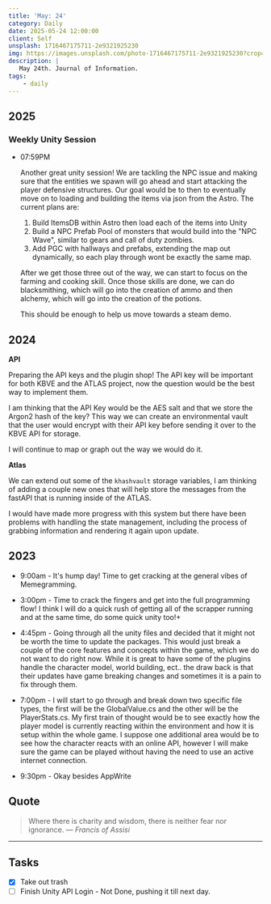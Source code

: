 ```yaml
---
title: 'May: 24'
category: Daily
date: 2025-05-24 12:00:00
client: Self
unsplash: 1716467175711-2e9321925230
img: https://images.unsplash.com/photo-1716467175711-2e9321925230?crop=entropy&cs=srgb&fm=jpg&ixid=MnwzNjM5Nzd8MHwxfHJhbmRvbXx8fHx8fHx8fDE2ODE3NDg2ODY&ixlib=rb-4.0.3&q=85
description: |
   May 24th. Journal of Information.
tags:
    - daily
---
```


## 2025

### Weekly Unity Session

-   07:59PM

    Another great unity session!
    We are tackling the NPC issue and making sure that the entities we spawn will go ahead and start attacking the player defensive structures.
    Our goal would be to then to eventually move on to loading and building the items via json from the Astro.
    The current plans are:
    
    1. Build ItemsDB within Astro then load each of the items into Unity
    2. Build a NPC Prefab Pool of monsters that would build into the "NPC Wave", similar to gears and call of duty zombies.
    3. Add PGC with hallways and prefabs, extending the map out dynamically, so each play through wont be exactly the same map.

    After we get those three out of the way, we can start to focus on the farming and cooking skill.
    Once those skills are done, we can do blacksmithing, which will go into the creation of ammo and then alchemy, which will go into the creation of the potions.

    This should be enough to help us move towards a steam demo.

## 2024

**API**

Preparing the API keys and the plugin shop!
The API key will be important for both KBVE and the ATLAS project, now the question would be the best way to implement them.

I am thinking that the API Key would be the AES salt and that we store the Argon2 hash of the key?
This way we can create an environmental vault that the user would encrypt with their API key before sending it over to the KBVE API for storage.

I will continue to map or graph out the way we would do it.

**Atlas**

We can extend out some of the `khashvault` storage variables, I am thinking of adding a couple new ones that will help store the messages from the fastAPI that is running inside of the ATLAS.

I would have made more progress with this system but there have been problems with handling the state management, including the process of grabbing information and rendering it again upon update.


## 2023

- 9:00am - It's hump day! Time to get cracking at the general vibes of Memegramming. 

- 3:00pm - Time to crack the fingers and get into the full programming flow! I think I will do a quick rush of getting all of the scrapper running and at the same time, do some quick unity too!+

- 4:45pm - Going through all the unity files and decided that it might not be worth the time to update the packages. This would just break a couple of the core features and concepts within the game, which we do not want to do right now. While it is great to have some of the plugins handle the character model, world building, ect.. the draw back is that their updates have game breaking changes and sometimes it is a pain to fix through them.

- 7:00pm - I will start to go through and break down two specific file types, the first will be the GlobalValue.cs and the other will be the PlayerStats.cs. My first train of thought would be to see exactly how the player model is currently reacting within the environment and how it is setup within the whole game. I suppose one additional area would be to see how the character reacts with an online API, however I will make sure the game can be played without having the need to use an active internet connection. 

- 9:30pm - Okay besides AppWrite

## Quote

> Where there is charity and wisdom, there is neither fear nor ignorance.
> — <cite>Francis of Assisi</cite>

---

## Tasks

- [x] Take out trash
- [ ] Finish Unity API Login - Not Done, pushing it till next day.